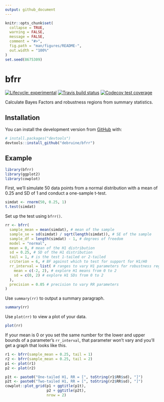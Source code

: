 ```yaml
---
output: github_document
---
```


<!-- README.md is generated from README.Rmd. Please edit that file -->

```r
knitr::opts_chunk$set(
  collapse = TRUE,
  warning = FALSE,
  message = FALSE,
  comment = "#>",
  fig.path = "man/figures/README-",
  out.width = "100%"
)
set.seed(8675309)
```

# bfrr

<!-- badges: start -->
[![Lifecycle: experimental](https://img.shields.io/badge/lifecycle-experimental-orange.svg)](https://www.tidyverse.org/lifecycle/#experimental)
[![Travis build status](https://travis-ci.org/debruine/bfrr.svg?branch=master)](https://travis-ci.org/debruine/bfrr)
[![Codecov test coverage](https://codecov.io/gh/debruine/bfrr/branch/master/graph/badge.svg)](https://codecov.io/gh/debruine/bfrr?branch=master)
<!-- badges: end -->

Calculate Bayes Factors and robustness regions from summary statistics.

## Installation

You can install the development version from [GitHub](https://github.com/debruine/bfrr) with:

``` r
# install.packages("devtools")
devtools::install_github("debruine/bfrr")
```
## Example


```r
library(bfrr)
library(ggplot2)
library(cowplot)
```

First, we'll simulate 50 data points from a normal distribution with a mean of 0.25 and SD of 1 and conduct a one-sample t-test.

```r
simdat <- rnorm(50, 0.25, 1)
t.test(simdat)
```

Set up the test using `bfrr()`.

```r
rr <- bfrr(
  sample_mean = mean(simdat), # mean of the sample
  sample_se = sd(simdat) / sqrt(length(simdat)), # SE of the sample
  sample_df = length(simdat) - 1, # degrees of freedom
  model = "normal",
  mean = 0, # mean of the H1 distribution
  sd = 0.25, # SD of the H1 distribution
  tail = 1, # is the test 1-tailed or 2-tailed
  criterion = 6, # BF against which to test for support for H1/H0
  rr_interval = list( # ranges to vary H1 parameters for robustness regions
    mean = c(-2, 2), # explore H1 means from 0 to 2
    sd = c(0, 2) # explore H1 SDs from 0 to 2
  ),
  precision = 0.05 # precision to vary RR parameters
)
```

Use `summary(rr)` to output a summary paragraph.

```r
summary(rr)
```

Use `plot(rr)` to view a plot of your data.

```r
plot(rr)
```


If your mean is 0 or you set the same number for the lower and upper bounds of a parameter's `rr_interval`, that parameter won't vary and you'll get a graph that looks like this.

```r
r1 <- bfrr(sample_mean = 0.25, tail = 1)
r2 <- bfrr(sample_mean = 0.25, tail = 2)
p1 <- plot(r1)
p2 <- plot(r2)

p1t <- paste0("One-tailed H1, RR = [", toString(r1$RR$sd), "]")
p2t <- paste0("Two-tailed H1, RR = [", toString(r2$RR$sd), "]")
cowplot::plot_grid(p1 + ggtitle(p1t), 
                   p2 + ggtitle(p2t), 
                   nrow = 2)
```


